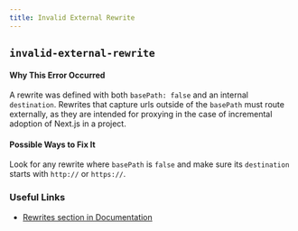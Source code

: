 ```yaml
---
title: Invalid External Rewrite
---
```


## `invalid-external-rewrite`

#### Why This Error Occurred

A rewrite was defined with both `basePath: false` and an internal `destination`. Rewrites that capture urls outside of the `basePath` must route externally, as they are intended for proxying in the case of incremental adoption of Next.js in a project.

#### Possible Ways to Fix It

Look for any rewrite where `basePath` is `false` and make sure its `destination` starts with `http://` or `https://`.

### Useful Links

- [Rewrites section in Documentation](https://nextjs.org/docs/api-reference/next.config.js/rewrites)
